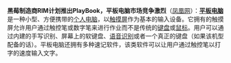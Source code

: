 

'''黑莓制造商RIM计划推出PlayBook，平板电脑市场竞争激烈'''（[http://tech.ifeng.com/it/detail_2010_11/14/3103824_0.shtml 凤凰网]）：'''[[平板电脑]]'''是一种小型、方便携带的[[个人电脑]]，以[[触摸屏]]作为基本的输入设备。它拥有的触摸屏允许用户通过触控笔或数字笔来进行作业而不是传统的[[键盘]]或[[鼠标]]。用户可以通过内建的手写识别、屏幕上的软键盘、[[语音识别]]或者一个真正的键盘（如果该机型配备的话）。平板电脑还拥有多种速记软件，该类软件可以让用户通过触控笔以打字的速度输入文字。